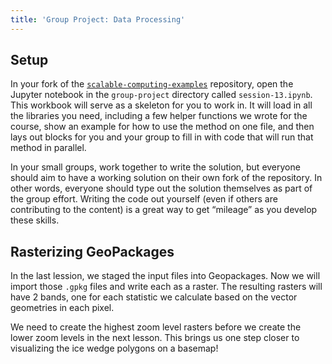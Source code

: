 ```yaml
---
title: 'Group Project: Data Processing'
---
```


## Setup

In your fork of the [`scalable-computing-examples`](https://github.com/NCEAS/scalable-computing-examples) repository, open the Jupyter notebook in the `group-project` directory called `session-13.ipynb`. This workbook will serve as a skeleton for you to work in. It will load in all the libraries you need, including a few helper functions we wrote for the course, show an example for how to use the method on one file, and then lays out blocks for you and your group to fill in with code that will run that method in parallel.

In your small groups, work together to write the solution, but everyone should aim to have a working solution on their own fork of the repository. In other words, everyone should type out the solution themselves as part of the group effort. Writing the code out yourself (even if others are contributing to the content) is a great way to get "mileage" as you develop these skills. 

## Rasterizing GeoPackages

In the last lession, we staged the input files into Geopackages. Now we will import those `.gpkg` files and write each as a raster. The resulting rasters will have 2 bands, one for each statistic we calculate based on the vector geometries in each pixel.

We need to create the highest zoom level rasters before we create the lower zoom levels in the next lesson. This brings us one step closer to visualizing the ice wedge polygons on a basemap!